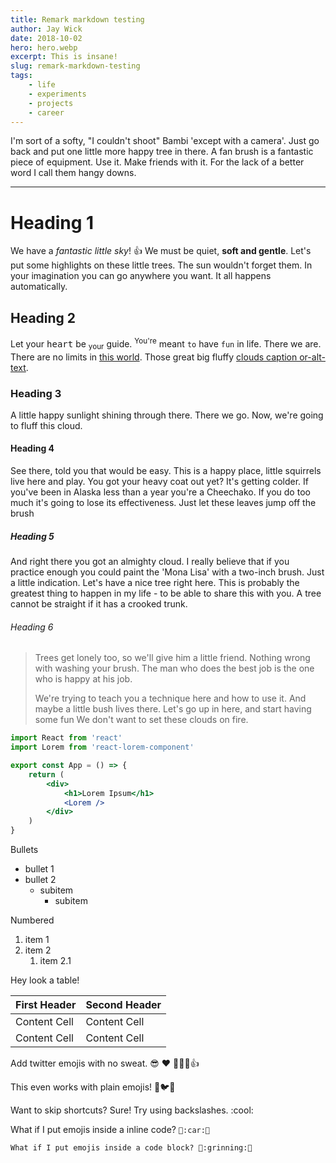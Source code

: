```yaml
---
title: Remark markdown testing
author: Jay Wick
date: 2018-10-02
hero: hero.webp
excerpt: This is insane!
slug: remark-markdown-testing
tags:
    - life
    - experiments
    - projects
    - career
---
```


I'm sort of a softy, "I couldn't shoot" Bambi 'except with a camera'. Just go back and put one little more happy tree in there. A fan brush is a fantastic piece of equipment. Use it. Make friends with it. For the lack of a better word I call them hangy downs.

---

# Heading 1

We have a _fantastic little sky_! :+1: We must be quiet, **soft and gentle**. Let's put some highlights on these little trees. The sun wouldn't forget them. In your imagination you can go anywhere you want. It all happens automatically.

## Heading 2

Let your <kbd>heart</kbd> be <sub>your</sub> guide. <sup>You're</sup> meant `to` have `fun` in life. There we are. There are no limits in [this world](https://acecombat.fandom.com/wiki/Strangereal). Those great big fluffy [clouds caption or-alt-text](https://area.autodesk.com/blogs/game-dev-blog/volumetric-clouds/).

### Heading 3

A little happy sunlight shining through there. There we go. Now, we're going to fluff this cloud.

#### Heading 4

See there, told you that would be easy. This is a happy place, little squirrels live here and play. You got your heavy coat out yet? It's getting colder. If you've been in Alaska less than a year you're a Cheechako. If you do too much it's going to lose its effectiveness. Just let these leaves jump off the brush

##### Heading 5

And right there you got an almighty cloud. I really believe that if you practice enough you could paint the 'Mona Lisa' with a two-inch brush. Just a little indication. Let's have a nice tree right here. This is probably the greatest thing to happen in my life - to be able to share this with you. A tree cannot be straight if it has a crooked trunk.

###### Heading 6

> Trees get lonely too, so we'll give him a little friend. Nothing wrong with washing your brush. The man who does the best job is the one who is happy at his job.
>
> We're trying to teach you a technique here and how to use it. And maybe a little bush lives there. Let's go up in here, and start having some fun We don't want to set these clouds on fire.

```jsx
import React from 'react'
import Lorem from 'react-lorem-component'

export const App = () => {
    return (
        <div>
            <h1>Lorem Ipsum</h1>
            <Lorem />
        </div>
    )
}
```

Bullets

-   bullet 1
-   bullet 2
    -   subitem
        -   subitem

Numbered

1. item 1
2. item 2
    1. item 2.1

Hey look a table!

| First Header | Second Header |
| ------------ | ------------- |
| Content Cell | Content Cell  |
| Content Cell | Content Cell  |

<Info text='This is a custom component'></Info>

Add twitter emojis with no sweat. :sunglasses: :heart: :tada::sparkles::1st_place_medal::+1:

This even works with plain emojis! 🌵🐦🐬

Want to skip shortcuts? Sure! Try using backslashes. \:cool\:

What if I put emojis inside a inline code? `🚆:car:🚌`

```
What if I put emojis inside a code block? 🙉:grinning:🙉
```
